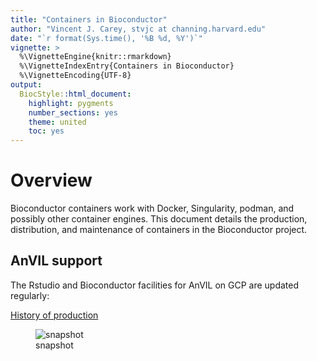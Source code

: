 ```yaml
---
title: "Containers in Bioconductor"
author: "Vincent J. Carey, stvjc at channing.harvard.edu"
date: "`r format(Sys.time(), '%B %d, %Y')`"
vignette: >
  %\VignetteEngine{knitr::rmarkdown}
  %\VignetteIndexEntry{Containers in Bioconductor}
  %\VignetteEncoding{UTF-8}
output:
  BiocStyle::html_document:
    highlight: pygments
    number_sections: yes
    theme: united
    toc: yes
---
```


# Overview

Bioconductor containers work with Docker, Singularity, podman,
and possibly other container engines.  This document details
the production, distribution, and maintenance of containers
in the Bioconductor project.

## AnVIL support

The Rstudio and Bioconductor facilities for AnVIL on GCP are
updated regularly:

[History of production](https://github.com/anvilproject/anvil-docker/tree/main/anvil-rstudio-bioconductor)

![snapshot](./extraRocker.png)
